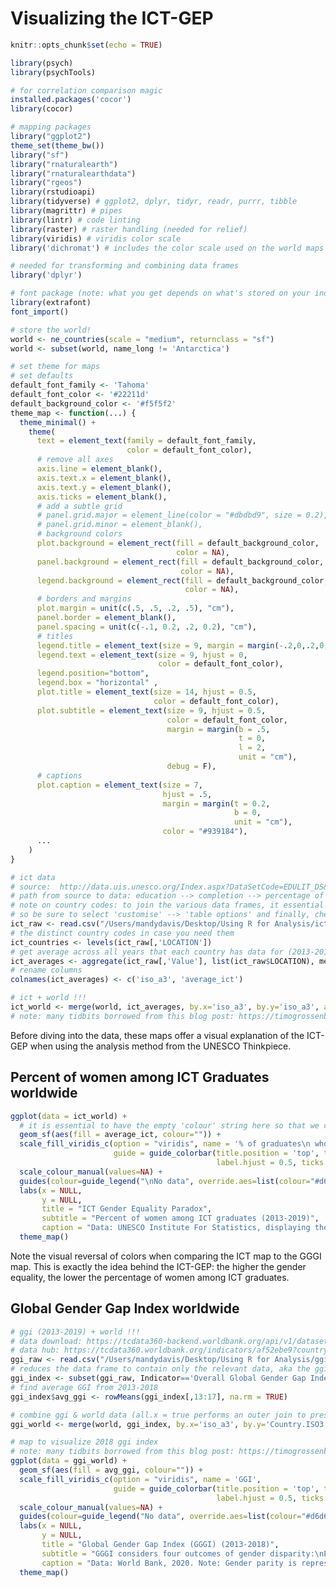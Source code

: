 # Visualizing the ICT-GEP {#maps}

```r
knitr::opts_chunk$set(echo = TRUE)

library(psych)
library(psychTools)

# for correlation comparison magic
installed.packages('cocor')
library(cocor)

# mapping packages
library("ggplot2")
theme_set(theme_bw())
library("sf")
library("rnaturalearth")
library("rnaturalearthdata")
library("rgeos")
library(rstudioapi)
library(tidyverse) # ggplot2, dplyr, tidyr, readr, purrr, tibble
library(magrittr) # pipes
library(lintr) # code linting
library(raster) # raster handling (needed for relief)
library(viridis) # viridis color scale
library('dichromat') # includes the color scale used on the world maps

# needed for transforming and combining data frames
library('dplyr')

# font package (note: what you get depends on what's stored on your individual machine)
library(extrafont)
font_import()
```

``` r
# store the world! 
world <- ne_countries(scale = "medium", returnclass = "sf")
world <- subset(world, name_long != 'Antarctica')

# set theme for maps
# set defaults
default_font_family <- 'Tahoma'
default_font_color <- '#22211d'
default_background_color <- '#f5f5f2'
theme_map <- function(...) {
  theme_minimal() +
    theme(
      text = element_text(family = default_font_family,
                          color = default_font_color),
      # remove all axes
      axis.line = element_blank(),
      axis.text.x = element_blank(),
      axis.text.y = element_blank(),
      axis.ticks = element_blank(),
      # add a subtle grid
      # panel.grid.major = element_line(color = "#dbdbd9", size = 0.2),
      # panel.grid.minor = element_blank(),
      # background colors
      plot.background = element_rect(fill = default_background_color,
                                     color = NA),
      panel.background = element_rect(fill = default_background_color,
                                      color = NA),
      legend.background = element_rect(fill = default_background_color,
                                       color = NA),
      # borders and margins
      plot.margin = unit(c(.5, .5, .2, .5), "cm"),
      panel.border = element_blank(),
      panel.spacing = unit(c(-.1, 0.2, .2, 0.2), "cm"),
      # titles
      legend.title = element_text(size = 9, margin = margin(-.2,0,.2,0, unit = 'cm')),
      legend.text = element_text(size = 9, hjust = 0,
                                 color = default_font_color),
      legend.position="bottom", 
      legend.box = "horizontal" ,
      plot.title = element_text(size = 14, hjust = 0.5,
                                color = default_font_color),
      plot.subtitle = element_text(size = 9, hjust = 0.5,
                                   color = default_font_color,
                                   margin = margin(b = .5,
                                                   t = 0,
                                                   l = 2,
                                                   unit = "cm"),
                                   debug = F),
      # captions
      plot.caption = element_text(size = 7,
                                  hjust = .5,
                                  margin = margin(t = 0.2,
                                                  b = 0,
                                                  unit = "cm"),
                                  color = "#939184"),
      ...
    )
}

# ict data 
# source:  http://data.uis.unesco.org/Index.aspx?DataSetCode=EDULIT_DS&popupcustomise=true&lang=en#
# path from source to data: education --> completion --> percentage of tertiary graduates --> percentage of female graduates by field of study
# note on country codes: to join the various data frames, it essential to include the iso_a3 coutnry codes in each of the original data frames,
# so be sure to select 'customise' --> 'table options' and finally, check the box to use codes for country
ict_raw <- read.csv("/Users/mandydavis/Desktop/Using R for Analysis/ict.csv")
# the distinct country codes in case you need them
ict_countries <- levels(ict_raw[,'LOCATION'])
# get average across all years that each country has data for (2013-2019)
ict_averages <- aggregate(ict_raw[,'Value'], list(ict_raw$LOCATION), mean)
# rename columns
colnames(ict_averages) <- c('iso_a3', 'average_ict')

# ict + world !!!
ict_world <- merge(world, ict_averages, by.x='iso_a3', by.y='iso_a3', all.x = TRUE)
# note: many tidbits borrowed from this blog post: https://timogrossenbacher.ch/2019/04/bivariate-maps-with-ggplot2-and-sf/
```


Before diving into the data, these maps offer a visual explanation of the ICT-GEP when using the analysis method from the UNESCO Thinkpiece.

## Percent of women among ICT Graduates worldwide

```r
ggplot(data = ict_world) +
  # it is essential to have the empty 'colour' string here so that we can include the 'no data' legend
  geom_sf(aes(fill = average_ict, colour="")) +
  scale_fill_viridis_c(option = "viridis", name = '% of graduates\n who are women',
                       guide = guide_colorbar(title.position = 'top', title.hjust = 0.5,
                                              label.hjust = 0.5, ticks = FALSE), na.value = '#d6d6d2') +
  scale_colour_manual(values=NA) +              
  guides(colour=guide_legend("\nNo data", override.aes=list(colour="#d6d6d2"), title.position = 'top')) +
  labs(x = NULL,
       y = NULL,
       title = "ICT Gender Equality Paradox",
       subtitle = "Percent of women among ICT graduates (2013-2019)",
       caption = "Data: UNESCO Institute For Statistics, displaying the average of a country's available data from 2013-2019") +
  theme_map()
```

Note the visual reversal of colors when comparing the ICT map to the GGGI map. This is exactly the idea behind the ICT-GEP: the higher the gender equality, the lower the percentage of women among ICT graduates.

## Global Gender Gap Index worldwide

``` r
# ggi (2013-2019) + world !!!
# data download: https://tcdata360-backend.worldbank.org/api/v1/datasets/743/dump.csv
# data hub: https://tcdata360.worldbank.org/indicators/af52ebe9?country=BRA&indicator=27959&viz=line_chart&years=2006,2018
ggi_raw <- read.csv("/Users/mandydavis/Desktop/Using R for Analysis/ggi.csv", header = TRUE)
# reduces the data frame to contain only the relevant data, aka the ggi index value for 2018
ggi_index <- subset(ggi_raw, Indicator=='Overall Global Gender Gap Index' & Subindicator.Type== 'Index')
# find average GGI from 2013-2018
ggi_index$avg_ggi <- rowMeans(ggi_index[,13:17], na.rm = TRUE)

# combine ggi & world data (all.x = true performs an outer join to preserve the countries that do not appear in the ggi data)
ggi_world <- merge(world, ggi_index, by.x='iso_a3', by.y='Country.ISO3', all.x = TRUE)

# map to visualize 2018 ggi index
# note: many tidbits borrowed from this blog post: https://timogrossenbacher.ch/2019/04/bivariate-maps-with-ggplot2-and-sf/
ggplot(data = ggi_world) +
  geom_sf(aes(fill = avg_ggi, colour="")) +
  scale_fill_viridis_c(option = "viridis", name = 'GGI',
                       guide = guide_colorbar(title.position = 'top', title.hjust = 0.5,
                                              label.hjust = 0.5, ticks = FALSE), na.value = '#d6d6d2') +
  scale_colour_manual(values=NA) +              
  guides(colour=guide_legend("No data", override.aes=list(colour="#d6d6d2"), title.position = 'top')) +
  labs(x = NULL,
       y = NULL,
       title = "Global Gender Gap Index (GGGI) (2013-2018)",
       subtitle = "GGGI considers four outcomes of gender disparity:\nEconomic Participation and Opportunity, Educational Attainment, Health and Survival and Political Empowerment",
       caption = "Data: World Bank, 2020. Note: Gender parity is represented by a GGGI of 1.0") +
  theme_map()
```